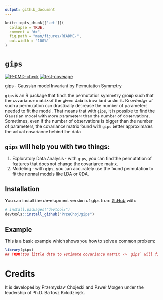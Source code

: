```yaml
---
output: github_document
---
```


<!-- README.md is generated from README.Rmd. Please edit that file -->

```r
knitr::opts_chunk[['set']](
  collapse = TRUE,
  comment = "#>",
  fig.path = "man/figures/README-",
  out.width = "100%"
)
```

# `gips`

<!-- badges: start -->
[![R-CMD-check](https://github.com/PrzeChoj/gips/actions/workflows/R-CMD-check.yaml/badge.svg)](https://github.com/PrzeChoj/gips/actions/workflows/R-CMD-check.yaml)
[![test-coverage](https://github.com/PrzeChoj/gips/actions/workflows/test-coverage.yaml/badge.svg)](https://github.com/PrzeChoj/gips/actions/workflows/test-coverage.yaml)
<!-- badges: end -->

gips - Gaussian model Invariant by Permutation Symmetry

`gips` is an R package that finds the permutation symmetry group such that the covariance matrix of the given data is invariant under it. Knowledge of such a permutation can drastically decrease the number of parameters needed to fit the model. That means that with `gips`, it is possible to find the Gaussian model with more parameters than the number of observations. Sometimes, even if the number of observations is bigger than the number of parameters, the covariance matrix found with `gips` better approximates the actual covariance behind the data.

## `gips` will help you with two things:
1. Exploratory Data Analysis - with `gips`, you can find the permutation of features that does not change the covariance matrix.
2. Modeling - with `gips`, you can accurately use the found permutation to fit the normal models like LDA or QDA.

## Installation

You can install the development version of gips from [GitHub](https://github.com/) with:

``` r
# install.packages("devtools")
devtools::install_github("PrzeChoj/gips")
```

## Example

This is a basic example which shows you how to solve a common problem:

```r
library(gips)
## TODO(too little data to estimate covariance matrix -> `gips` will find the matrix)
```

# Credits

It is developed by Przemysław Chojecki and Paweł Morgen under the leadership of Ph.D. Bartosz Kołodziejek.

